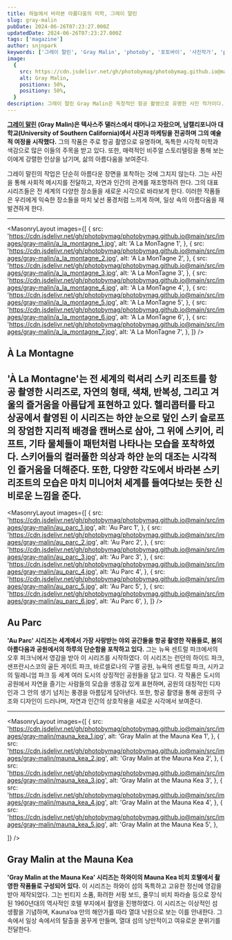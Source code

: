 ```yaml
---
title: 하늘에서 바라본 아름다움의 미학, 그레이 말린
slug: gray-malin
pubDate: 2024-06-26T07:23:27.000Z
updatedDate: 2024-06-26T07:23:27.000Z
tags: ['magazine']
author: snjnpark
keywords: ['그레이 말린', 'Gray Malin', 'photoby', '포토바이', '사진작가', 'photography']
image:
  {
    src: https://cdn.jsdelivr.net/gh/photobymag/photobymag.github.io@main/src/images/gray-malin/au_parc_1.jpg,
    alt: Gray Malin,
    positionx: 50%,
    positiony: 50%,
  }
description: 그레이 말린 Gray Malin은 독창적인 항공 촬영으로 유명한 사진 작가이다. 그의 대표작인 "À La Montagne", "Au Parc", "Gray Malin at the Mauna Kea" 시리즈는 각각 스키 리조트, 도시 공원, 하와이 해변을 아름답고 독특한 시각으로 담아내며 자연과 일상의 아름다움을 재발견하게 한다.
---
```


**[그레이 말린](https://www.graymalin.com/?utm_source=referral&utm_medium=website&utm_campign=photoby_xyz) (Gray Malin)은 텍사스주 댈러스에서 태어나고 자랐으며, 남캘리포니아 대학교(University of Southern California)에서 사진과 마케팅을 전공하며 그의 예술적 여정을 시작했다.**
그의 작품은 주로 항공 촬영으로 유명하며, 독특한 시각적 미학과 색감으로 많은 이들의 주목을 받고 있다.
또한, 매력적인 비주얼 스토리텔링을 통해 보는 이에게 강렬한 인상을 남기며, 삶의 아름다움을 보여준다.

그레이 말린의 작업은 단순히 아름다운 장면을 포착하는 것에 그치지 않는다. 
그는 사진을 통해 사회적 메시지를 전달하고, 자연과 인간의 관계를 재조명하려 한다. 
그의 대표 시리즈들은 전 세계의 다양한 장소들을 새로운 시각으로 바라보게 한다. 
이러한 작품들은 우리에게 익숙한 장소들을 마치 낯선 풍경처럼 느끼게 하며, 일상 속의 아름다움을 재발견하게 한다.

---


<MasonryLayout
  images={[
    {
      src: 'https://cdn.jsdelivr.net/gh/photobymag/photobymag.github.io@main/src/images/gray-malin/a_la_montagne_1.jpg',
      alt: 'A La MonTagne 1',
    },
    {
      src: 'https://cdn.jsdelivr.net/gh/photobymag/photobymag.github.io@main/src/images/gray-malin/a_la_montagne_2.jpg',
      alt: 'A La MonTagne 2',
    },
    {
      src: 'https://cdn.jsdelivr.net/gh/photobymag/photobymag.github.io@main/src/images/gray-malin/a_la_montagne_3.jpg',
      alt: 'A La MonTagne 3',
    },
    {
      src: 'https://cdn.jsdelivr.net/gh/photobymag/photobymag.github.io@main/src/images/gray-malin/a_la_montagne_4.jpg',
      alt: 'A La MonTagne 4',
    },
    {
      src: 'https://cdn.jsdelivr.net/gh/photobymag/photobymag.github.io@main/src/images/gray-malin/a_la_montagne_5.jpg',
      alt: 'A La MonTagne 5',
    },
    {
      src: 'https://cdn.jsdelivr.net/gh/photobymag/photobymag.github.io@main/src/images/gray-malin/a_la_montagne_6.jpg',
      alt: 'A La MonTagne 6',
    },
    {
      src: 'https://cdn.jsdelivr.net/gh/photobymag/photobymag.github.io@main/src/images/gray-malin/a_la_montagne_7.jpg',
      alt: 'A La MonTagne 7',
    },
  ]}
/>

## À La Montagne  

**'À La Montagne'는 전 세계의 럭셔리 스키 리조트를 항공 촬영한 시리즈로, 자연의 형태, 색채, 반복성, 그리고 겨울의 즐거움을 아름답게 표현하고 있다.**
헬리콥터를 타고 상공에서 촬영된 이 시리즈는 하얀 눈으로 덮인 스키 슬로프의 장엄한 지리적 배경을 캔버스로 삼아, 그 위에 스키어, 리프트, 기타 물체들이 패턴처럼 나타나는 모습을 포착하였다.
스키어들의 컬러풀한 의상과 하얀 눈의 대조는 시각적인 즐거움을 더해준다. 
또한, 다양한 각도에서 바라본 스키 리조트의 모습은 마치 미니어처 세계를 들여다보는 듯한 신비로운 느낌을 준다.
---

<MasonryLayout
  images={[
    {
      src: 'https://cdn.jsdelivr.net/gh/photobymag/photobymag.github.io@main/src/images/gray-malin/au_parc_1.jpg',
      alt: 'Au Parc 1',
    },
    {
      src: 'https://cdn.jsdelivr.net/gh/photobymag/photobymag.github.io@main/src/images/gray-malin/au_parc_2.jpg',
      alt: 'Au Parc 2',
    },
    {
      src: 'https://cdn.jsdelivr.net/gh/photobymag/photobymag.github.io@main/src/images/gray-malin/au_parc_3.jpg',
      alt: 'Au Parc 3',
    },
    {
      src: 'https://cdn.jsdelivr.net/gh/photobymag/photobymag.github.io@main/src/images/gray-malin/au_parc_4.jpg',
      alt: 'Au Parc 4',
    },
    {
      src: 'https://cdn.jsdelivr.net/gh/photobymag/photobymag.github.io@main/src/images/gray-malin/au_parc_5.jpg',
      alt: 'Au Parc 5',
    },
    {
      src: 'https://cdn.jsdelivr.net/gh/photobymag/photobymag.github.io@main/src/images/gray-malin/au_parc_6.jpg',
      alt: 'Au Parc 6',
    },
  ]}
/>


## Au Parc

**'Au Parc' 시리즈는 세계에서 가장 사랑받는 야외 공간들을 항공 촬영한 작품들로, 봄의 아름다움과 공원에서의 하루의 단순함을 포착하고 있다.**
그는 뉴욕 센트럴 파크에서의 오후 피크닉에서 영감을 받아 이 시리즈를 시작하였다.
이 시리즈는 런던의 하이드 파크, 샌프란시스코의 골든 게이트 파크, 바르셀로나의 구엘 공원, 뉴욕의 센트럴 파크, 시카고의 밀레니엄 파크 등 세계 여러 도시의 상징적인 공원들을 담고 있다.
각 작품은 도시의 공원에서 자연을 즐기는 사람들의 모습을 생동감 있게 표현하며, 공원의 대칭적인 디자인과 그 안의 생기 넘치는 풍경을 아름답게 담아낸다. 
또한, 항공 촬영을 통해 공원의 구조와 디자인이 드러나며, 자연과 인간의 상호작용을 새로운 시각에서 보여준다.

---

<MasonryLayout
  images={[
    {
      src: 'https://cdn.jsdelivr.net/gh/photobymag/photobymag.github.io@main/src/images/gray-malin/mauna_kea_1.jpg',
      alt: 'Gray Malin at the Mauna Kea 1',
    },
    {
      src: 'https://cdn.jsdelivr.net/gh/photobymag/photobymag.github.io@main/src/images/gray-malin/mauna_kea_2.jpg',
      alt: 'Gray Malin at the Mauna Kea 2',
    },
    {
      src: 'https://cdn.jsdelivr.net/gh/photobymag/photobymag.github.io@main/src/images/gray-malin/mauna_kea_3.jpg',
      alt: 'Gray Malin at the Mauna Kea 3',
    },
    {
      src: 'https://cdn.jsdelivr.net/gh/photobymag/photobymag.github.io@main/src/images/gray-malin/mauna_kea_4.jpg',
      alt: 'Gray Malin at the Mauna Kea 4',
    },
    {
      src: 'https://cdn.jsdelivr.net/gh/photobymag/photobymag.github.io@main/src/images/gray-malin/mauna_kea_5.jpg',
      alt: 'Gray Malin at the Mauna Kea 5',
    },

  ]}
/>

## Gray Malin at the Mauna Kea

**'Gray Malin at the Mauna Kea' 시리즈는 하와이의 Mauna Kea 비치 호텔에서 촬영한 작품들로 구성되어 있다.**
이 시리즈는 하와이 섬의 독특하고 고유한 정신에 영감을 받아 제작되었다. 
그는 빈티지 소품, 화려한 서핑 보드, 줄무늬 비치 파라솔 등으로 장식된 1960년대의 역사적인 호텔 부지에서 촬영을 진행하였다. 
이 시리즈는 이상적인 섬 생활을 기념하며, Kauna’oa 만의 해안가를 따라 열대 낙원으로 보는 이를 안내한다. 
그 속에서 일상 속에서의 탈출을 꿈꾸게 만들며, 열대 섬의 낭만적이고 여유로운 분위기를 전달한다.